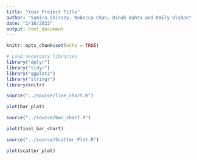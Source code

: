 ```yaml
---
title: "Your Project Title"
author: "Samira Shirazy, Rebecca Chan, Dinah Bahta and Emily Olshan"
date: "2/18/2022"
output: html_document
---
```


``` r
knitr::opts_chunk$set(echo = TRUE)

# Load necessary libraries
library("dplyr")
library("tidyr")
library("ggplot2")
library("stringr")
library(knitr)

```

``` r
source("../source/line_chart.R")
```

```r
plot(bar_plot)
```

``` r
source("../source/bar_chart.R")
```

``` r
plot(final_bar_chart)
```

``` r
source("../source/Scatter_Plot.R")
```

``` r
plot(scatter_plot)
```